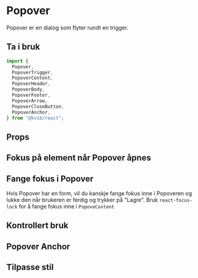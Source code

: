 
<Meta of={PopoverStories} />

# Popover

Popover er en dialog som flyter rundt en trigger.

## Ta i bruk

```jsx
import {
  Popover,
  PopoverTrigger,
  PopoverContent,
  PopoverHeader,
  PopoverBody,
  PopoverFooter,
  PopoverArrow,
  PopoverCloseButton,
  PopoverAnchor,
} from "@kvib/react";
```

## Props

<Canvas of={PopoverStories.Popover} />
<Controls of={PopoverStories.Popover} />

## Fokus på element når Popover åpnes

<KvibProvider>
  <Card variant="outline">
    <CardBody>
      <Story of={PopoverStories.PopoverFocus} />
    </CardBody>
  </Card>
</KvibProvider>

<Source code={PopoverStrings.PopoverFocusString} dark />

## Fange fokus i Popover

Hvis Popover har en form, vil du kanskje fange fokus inne i Popoveren og lukke den når brukeren er ferdig og trykker på "Lagre".
Bruk `react-focus-lock` for å fange fokus inne i `PopoveContent`

<KvibProvider>
  <Card variant="outline">
    <CardBody>
      <Story of={PopoverStories.PopoverTrappingFocus} />
    </CardBody>
  </Card>
</KvibProvider>

<Source code={PopoverStrings.PopoverTrappingFocusString} dark />

## Kontrollert bruk

<KvibProvider>
  <Card variant="outline">
    <CardBody>
      <Story of={PopoverStories.PopoverControlled} />
    </CardBody>
  </Card>
</KvibProvider>

<Source code={PopoverStrings.PopoverControlledString} dark />

## Popover Anchor

<KvibProvider>
  <Card variant="outline">
    <CardBody>
      <Story of={PopoverStories.PopoverAnchorExample} />
    </CardBody>
  </Card>
</KvibProvider>

<Source code={PopoverStrings.PopoverAnchorString} dark />

## Tilpasse stil

<Canvas of={PopoverStories.PopoverCustomizing} />
